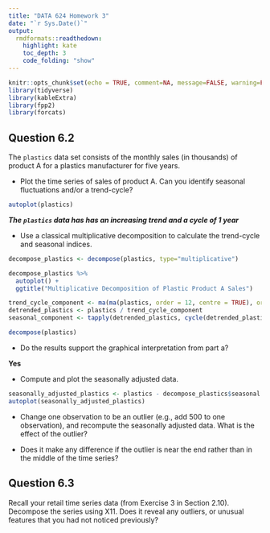 ```yaml
---
title: "DATA 624 Homework 3"
date: "`r Sys.Date()`"
output:
  rmdformats::readthedown:
    highlight: kate
    toc_depth: 3
    code_folding: "show"
---
```



```r
knitr::opts_chunk$set(echo = TRUE, comment=NA, message=FALSE, warning=FALSE)
library(tidyverse)
library(kableExtra)
library(fpp2)
library(forcats)
```

## Question 6.2

The `plastics` data set consists of the monthly sales (in thousands) of product A for a plastics manufacturer for five years.

* Plot the time series of sales of product A. Can you identify seasonal fluctuations and/or a trend-cycle?

```r
autoplot(plastics)
```

***The `plastics` data has has an increasing trend and a cycle of 1 year***

* Use a classical multiplicative decomposition to calculate the trend-cycle and seasonal indices.

```r
decompose_plastics <- decompose(plastics, type="multiplicative")

decompose_plastics %>% 
  autoplot() +
  ggtitle("Multiplicative Decomposition of Plastic Product A Sales")
```

```r
trend_cycle_component <- ma(ma(plastics, order = 12, centre = TRUE), order = 2)
detrended_plastics <- plastics / trend_cycle_component
seasonal_component <- tapply(detrended_plastics, cycle(detrended_plastics), mean)

decompose(plastics)
```

* Do the results support the graphical interpretation from part a?

**Yes**

* Compute and plot the seasonally adjusted data.

```r
seasonally_adjusted_plastics <- plastics - decompose_plastics$seasonal
autoplot(seasonally_adjusted_plastics)
```

* Change one observation to be an outlier (e.g., add 500 to one observation), and recompute the seasonally adjusted data. What is the effect of the outlier?

* Does it make any difference if the outlier is near the end rather than in the middle of the time series?

## Question 6.3

Recall your retail time series data (from Exercise 3 in Section 2.10). Decompose the series using X11. Does it reveal any outliers, or unusual features that you had not noticed previously?
